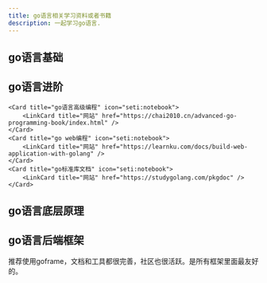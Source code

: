 ```yaml
---
title: go语言相关学习资料或者书籍
description: 一起学习go语言.
---
```



## go语言基础

<CardGrid>
    <Card title="go语言圣经" icon="seti:notebook">
		<LinkCard title="网站" href="https://golang-china.github.io/gopl-zh/" />
	</Card>
	<Card title="TopGoer" icon="seti:notebook">
		<LinkCard title="网站" href="https://www.topgoer.com/" />
	</Card>
    <Card title="C语言中文网" icon="seti:notebook">
		<LinkCard title="网站" href="https://c.biancheng.net/golang/" />
	</Card>
</CardGrid>

## go语言进阶

<CardGrid>
    <Card title="Go进阶" icon="seti:notebook">
        <LinkCard title="网站" href="https://zh.mojotv.cn/404#Go%E8%BF%9B%E9%98%B6" />
	</Card>
    <Card title="Mastering Go" icon="seti:notebook">
        <LinkCard title="网站" href="https://wskdsgcf.gitbook.io/mastering-go-zh-cn" />
	</Card>
    <Card title="go语言编程之旅" icon="seti:notebook">
        <LinkCard title="网站" href="https://golang2.eddycjy.com/" />
		<LinkCard title="Github" href="https://github.com/go-programming-tour-book" />
	</Card>
	<Card title="极客兔兔" icon="seti:notebook">
		<LinkCard title="网站" href="https://geektutu.com/" />
        <LinkCard title="Github" href="https://github.com/geektutu/7days-golang" />
	</Card>

    <Card title="go语言高级编程" icon="seti:notebook">
		<LinkCard title="网站" href="https://chai2010.cn/advanced-go-programming-book/index.html" />
	</Card>
    <Card title="go web编程" icon="seti:notebook">
		<LinkCard title="网站" href="https://learnku.com/docs/build-web-application-with-golang" />
	</Card>
    <Card title="go标准库文档" icon="seti:notebook">
		<LinkCard title="网站" href="https://studygolang.com/pkgdoc" />
	</Card>
</CardGrid>

## go语言底层原理

<CardGrid>
    <Card title="go语言原本 By 欧长坤" icon="seti:notebook">
		<LinkCard title="网站" href="https://golang.design/under-the-hood/" />
	</Card>
	<Card title="go语言面试笔试宝典" icon="seti:notebook">
		<LinkCard title="网站" href="https://golang.design/go-questions/" />
	</Card>
    <Card title="go语言设计与实现" icon="seti:notebook">
		<LinkCard title="网站" href="https://draveness.me/golang/" />
	</Card>
</CardGrid>

## go语言后端框架

<CardGrid>
    <Card title="goframe" icon="seti:notebook">
        推荐使用goframe，文档和工具都很完善，社区也很活跃。是所有框架里面最友好的。
		<LinkCard title="网站" href="https://goframe.org/" />
        <LinkCard title="Github" href="https://github.com/gogf/gf" />
	</Card>
	<Card title="go-zero" icon="seti:notebook">
		<LinkCard title="网站" href="https://go-zero.dev/" />
        <LinkCard title="Github" href="https://github.com/zeromicro/go-zero" />
	</Card>
    <Card title="kratos" icon="seti:notebook">
		<LinkCard title="网站" href="https://go-kratos.dev/docs/" />
        <LinkCard title="Github" href="https://github.com/go-kratos/kratos" />
	</Card>
    <Card title="rpcx" icon="seti:notebook">
		<LinkCard title="网站" href="https://rpcx.io/" />
        <LinkCard title="Github" href="https://github.com/smallnest/rpcx" />
	</Card>
    <Card title="dubbo-go" icon="seti:notebook">
		<LinkCard title="网站" href="https://dubbo.apache.org/" />
        <LinkCard title="Github" href="https://github.com/apache/dubbo-go" />
	</Card>
    <Card title="go-micro" icon="seti:notebook">
		<LinkCard title="网站" href="https://go-micro.dev/" />
        <LinkCard title="Github" href="https://github.com/micro/go-micro" />
	</Card>
    <Card title="Gin" icon="seti:notebook">
		<LinkCard title="网站" href="https://gin-gonic.com/" />
        <LinkCard title="Github" href="https://github.com/gin-gonic/gin" />
	</Card>
    <Card title="Gorm" icon="seti:notebook">
		<LinkCard title="网站" href="https://gorm.io/" />
        <LinkCard title="Github" href="https://github.com/go-gorm/gorm" />
	</Card>
    <Card title="Xorm" icon="seti:notebook">
		<LinkCard title="网站" href="https://xorm.io/" />
        <LinkCard title="Github" href="https://gitea.com/xorm/xorm" />
	</Card>
    <Card title="dtm" icon="seti:notebook">
		<LinkCard title="网站" href="http://d.dtm.pub/" />
        <LinkCard title="Github" href="https://github.com/dtm-labs/dtm" />
	</Card>
</CardGrid>
